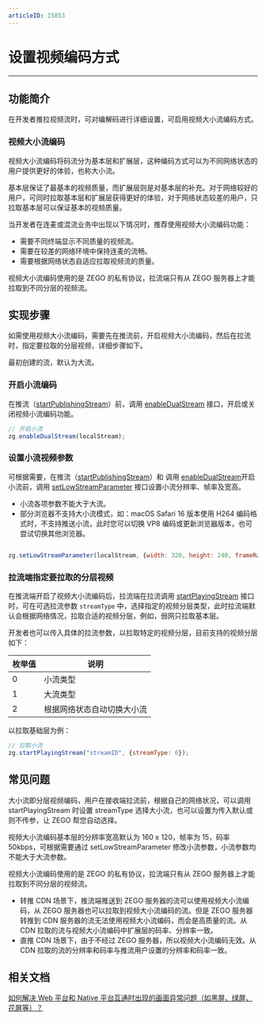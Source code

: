 ```yaml
---
articleID: 15853
---
```

# 设置视频编码方式

- - -

## 功能简介

在开发者推拉视频流时，可对编解码进行详细设置，可启用视频大小流编码方式。

### 视频大小流编码

视频大小流编码将码流分为基本层和扩展层，这种编码方式可以为不同网络状态的用户提供更好的体验，也称大小流。

基本层保证了最基本的视频质量，而扩展层则是对基本层的补充。对于网络较好的用户，可同时拉取基本层和扩展层获得更好的体验，对于网络状态较差的用户，只拉取基本层可以保证基本的视频质量。

当开发者在连麦或混流业务中出现以下情况时，推荐使用视频大小流编码功能：

- 需要不同终端显示不同质量的视频流。
- 需要在较差的网络环境中保持连麦的流畅。
- 需要根据网络状态自适应拉取视频流的质量。

<Note title="说明">

视频大小流编码使用的是 ZEGO 的私有协议，拉流端只有从 ZEGO 服务器上才能拉取到不同分层的视频流。

</Note>




## 实现步骤

如需使用视频大小流编码，需要先在推流前，开启视频大小流编码，然后在拉流时，指定要拉取的分层视频，详细步骤如下。

<Note title="说明">
最初创建的流，默认为大流。
</Note>




### 开启小流编码

在推流（[startPublishingStream](@startPublishingStream)）前，调用 [enableDualStream](@enableDualStream) 接口，开启或关闭视频小流编码功能。

```javascript
// 开启小流
zg.enableDualStream(localStream);
```

### 设置小流视频参数

可根据需要，在推流（[startPublishingStream](@startPublishingStream)）和 调用 [enableDualStream](@enableDualStream)开启小流前，调用 [setLowStreamParameter](@setLowStreamParameter) 接口设置小流分辨率、帧率及宽高。

<Warning title="注意">


- 小流各项参数不能大于大流。 
- 部分浏览器不支持大小流模式，如：macOS Safari 16 版本使用 H264 编码格式时，不支持推送小流，此时您可以切换 VP8 编码或更新浏览器版本，也可尝试切换其他浏览器。

</Warning>





```javascript

zg.setLowStreamParameter(localStream, {width: 320, height: 240, frameRate: 15, bitRate: 400});

```

### 拉流端指定要拉取的分层视频

在推流端开启了视频大小流编码后，拉流端在拉流调用 [startPlayingStream](@startPlayingStream) 接口时，可在可选拉流参数 `streamType` 中，选择指定的视频分层类型，此时拉流端默认会根据网络情况，拉取合适的视频分层，例如，弱网只拉取基本层。

开发者也可以传入具体的拉流参数，以拉取特定的视频分层，目前支持的视频分层如下：

|枚举值|说明|
|-|-|
|0|小流类型|
|1|大流类型|
|2|根据网络状态自动切换大小流|

以拉取基础层为例：

```javascript
// 拉取小流
zg.startPlayingStream("streamID", {streamType: 0});
```


## 常见问题


<Accordion title="什么是大小流？" defaultOpen="false">

大小流即分层视频编码，用户在接收端拉流前，根据自己的网络状况，可以调用 startPlayingStream 时设置 streamType 选择大小流，也可以设置为传入默认或则不传参，让 ZEGO 帮您自动选择。

</Accordion>


<Accordion title="视频大小流编码拉取基本层和扩展层码率、分辨率等参数有区别吗？" defaultOpen="false">

视频大小流编码基本层的分辨率宽高默认为 160 x 120，帧率为 15，码率 50kbps，可根据需要通过 setLowStreamParameter 修改小流参数，小流参数均不能大于大流参数。

</Accordion>


<Accordion title="转推或直推 CDN，观众从 CDN 上拉流，视频大小流编码是否有效？从 CDN 拉取的流码率、分辨率是多少？" defaultOpen="false">

视频大小流编码使用的是 ZEGO 的私有协议，拉流端只有从 ZEGO 服务器上才能拉取到不同分层的视频流。

- 转推 CDN 场景下，推流端推送到 ZEGO 服务器的流可以使用视频大小流编码，从 ZEGO 服务器也可以拉取到视频大小流编码的流。但是 ZEGO 服务器转推到 CDN 服务器的流无法使用视频大小流编码，而会是高质量的流。从 CDN 拉取的流与视频大小流编码中扩展层的码率、分辨率一致。
- 直推 CDN 场景下，由于不经过 ZEGO 服务器，所以视频大小流编码无效。从 CDN 拉取的流的分辨率和码率与推流用户设置的分辨率和码率一致。

</Accordion>


## 相关文档

[如何解决 Web 平台和 Native 平台互通时出现的画面异常问题（如黑屏、绿屏、花屏等）？](https://doc-zh.zego.im/faq/web_native_video)
